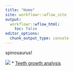 ```yaml
---
title: "Home"
site: workflowr::wflow_site
output:
  workflowr::wflow_html:
    toc: false
editor_options:
  chunk_output_type: console
---
```


spinosaurus!

![](../docs/assets/sa.png)
* [Teeth growth analysis](teeth.html)
